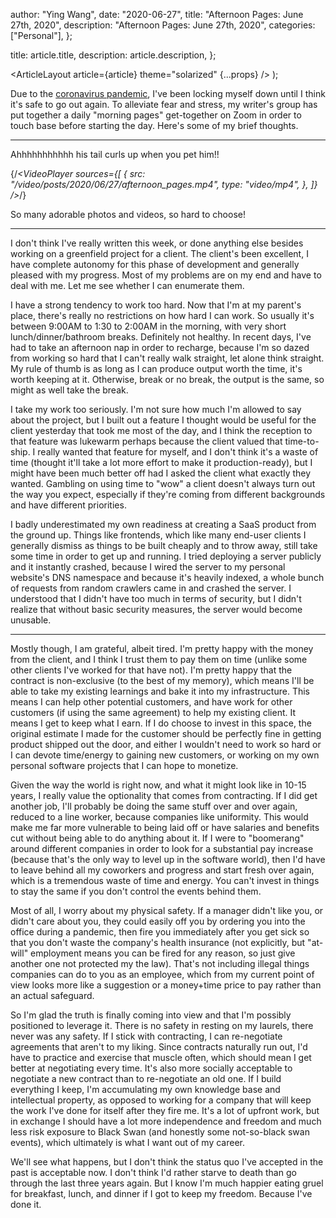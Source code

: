 
  author: "Ying Wang",
  date: "2020-06-27",
  title: "Afternoon Pages: June 27th, 2020",
  description: "Afternoon Pages: June 27th, 2020",
  categories: ["Personal"],
};

  title: article.title,
  description: article.description,
};

  <ArticleLayout article={article} theme="solarized" {...props} />
);

Due to the [coronavirus
pandemic](https://en.wikipedia.org/wiki/2019-20_coronavirus_pandemic), I've been
locking myself down until I think it's safe to go out again. To alleviate fear
and stress, my writer's group has put together a daily "morning pages"
get-together on Zoom in order to touch base before starting the day. Here's some
of my brief thoughts.

---

Ahhhhhhhhhhh his tail curls up when you pet him!!

{/_<VideoPlayer
sources={[
{
src: "/video/posts/2020/06/27/afternoon_pages.mp4",
type: "video/mp4",
},
]}
/>_/}

So many adorable photos and videos, so hard to choose!

---

I don't think I've really written this week, or done anything else besides
working on a greenfield project for a client. The client's been excellent, I
have complete autonomy for this phase of development and generally pleased with
my progress. Most of my problems are on my end and have to deal with me. Let me
see whether I can enumerate them.

I have a strong tendency to work too hard. Now that I'm at my parent's place,
there's really no restrictions on how hard I can work. So usually it's between
9:00AM to 1:30 to 2:00AM in the morning, with very short lunch/dinner/bathroom
breaks. Definitely not healthy. In recent days, I've had to take an afternoon
nap in order to recharge, because I'm so dazed from working so hard that I can't
really walk straight, let alone think straight. My rule of thumb is as long as I
can produce output worth the time, it's worth keeping at it. Otherwise, break or
no break, the output is the same, so might as well take the break.

I take my work too seriously. I'm not sure how much I'm allowed to say about the
project, but I built out a feature I thought would be useful for the client
yesterday that took me most of the day, and I think the reception to that
feature was lukewarm perhaps because the client valued that time-to-ship. I
really wanted that feature for myself, and I don't think it's a waste of time
(thought it'll take a lot more effort to make it production-ready), but I might
have been much better off had I asked the client what exactly they wanted.
Gambling on using time to "wow" a client doesn't always turn out the way you
expect, especially if they're coming from different backgrounds and have
different priorities.

I badly underestimated my own readiness at creating a SaaS product from the
ground up. Things like frontends, which like many end-user clients I generally
dismiss as things to be built cheaply and to throw away, still take some time in
order to get up and running. I tried deploying a server publicly and it
instantly crashed, because I wired the server to my personal website's DNS
namespace and because it's heavily indexed, a whole bunch of requests from
random crawlers came in and crashed the server. I understood that I didn't have
too much in terms of security, but I didn't realize that without basic security
measures, the server would become unusable.

---

Mostly though, I am grateful, albeit tired. I'm pretty happy with the money from
the client, and I think I trust them to pay them on time (unlike some other
clients I've worked for that have not). I'm pretty happy that the contract is
non-exclusive (to the best of my memory), which means I'll be able to take my
existing learnings and bake it into my infrastructure. This means I can help
other potential customers, and have work for other customers (if using the same
agreement) to help my existing client. It means I get to keep what I earn. If I
do choose to invest in this space, the original estimate I made for the customer
should be perfectly fine in getting product shipped out the door, and either I
wouldn't need to work so hard or I can devote time/energy to gaining new
customers, or working on my own personal software projects that I can hope to
monetize.

Given the way the world is right now, and what it might look like in 10-15
years, I really value the optionality that comes from contracting. If I did get
another job, I'll probably be doing the same stuff over and over again, reduced
to a line worker, because companies like uniformity. This would make me far more
vulnerable to being laid off or have salaries and benefits cut without being
able to do anything about it. If I were to "boomerang" around different
companies in order to look for a substantial pay increase (because that's the
only way to level up in the software world), then I'd have to leave behind all
my coworkers and progress and start fresh over again, which is a tremendous
waste of time and energy. You can't invest in things to stay the same if you
don't control the events behind them.

Most of all, I worry about my physical safety. If a manager didn't like you, or
didn't care about you, they could easily off you by ordering you into the office
during a pandemic, then fire you immediately after you get sick so that you
don't waste the company's health insurance (not explicitly, but "at-will"
employment means you can be fired for any reason, so just give another one not
protected my the law). That's not including illegal things companies can do to
you as an employee, which from my current point of view looks more like a
suggestion or a money+time price to pay rather than an actual safeguard.

So I'm glad the truth is finally coming into view and that I'm possibly
positioned to leverage it. There is no safety in resting on my laurels, there
never was any safety. If I stick with contracting, I can re-negotiate agreements
that aren't to my liking. Since contracts naturally run out, I'd have to
practice and exercise that muscle often, which should mean I get better at
negotiating every time. It's also more socially acceptable to negotiate a new
contract than to re-negotiate an old one. If I build everything I keep, I'm
accumulating my own knowledge base and intellectual property, as opposed to
working for a company that will keep the work I've done for itself after they
fire me. It's a lot of upfront work, but in exchange I should have a lot more
independence and freedom and much less risk exposure to Black Swan (and honestly
some not-so-black swan events), which ultimately is what I want out of my
career.

We'll see what happens, but I don't think the status quo I've accepted in the
past is acceptable now. I don't think I'd rather starve to death than go through
the last three years again. But I know I'm much happier eating gruel for
breakfast, lunch, and dinner if I got to keep my freedom. Because I've done it.
